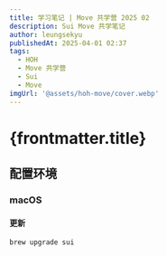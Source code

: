 ```yaml
---
title: 学习笔记 | Move 共学营 2025 02
description: Sui Move 共学笔记
author: leungsekyu
publishedAt: 2025-04-01 02:37
tags:
  - HOH
  - Move 共学营
  - Sui
  - Move
imgUrl: '@assets/hoh-move/cover.webp'
---
```



# {frontmatter.title}

<Bilibili url="//player.bilibili.com/player.html?isOutside=true&aid=113427955588609&bvid=BV1zTD8Y7EFg&cid=25688806120&p=1" />

<Link site="https://github.com/move-cn/letsmove" name="Let's Move" />

<Link site="https://github.com/move-cn/letsmove/tree/main/task" name="带奖励的学习任务" />

<Link site="https://github.com/move-cn/letsmove/tree/main/tutorial/bootcamp" name="训练营" />

<Link
  site="https://github.com/move-cn/letsmove/blob/main/tutorial/bootcamp/01_hello/readme.md"
  name="训练营 - 01 Hello Move"
/>

## 配置环境

### macOS

#### 更新

```zsh
brew upgrade sui
```
